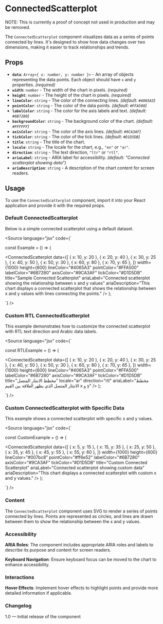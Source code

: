 
<Meta of={ScatterPlotChartStories} />

# ConnectedScatterplot

NOTE: This is currently a proof of concept not used in production and may be removed.

The `ConnectedScatterplot` component visualizes data as a series of points connected by lines. It's designed to show how data changes over two dimensions, making it easier to track relationships and trends.

## Props

- **`data`**: `Array<{ x: number, y: number }>` - An array of objects representing the data points. Each object should have `x` and `y` properties. _(required)_
- **`width`**: `number` - The width of the chart in pixels. _(required)_
- **`height`**: `number` - The height of the chart in pixels. _(required)_
- **`lineColor`**: `string` - The color of the connecting lines. _(default: `#4065A3`)_
- **`pointColor`**: `string` - The color of the data points. _(default: `#FFA500`)_
- **`labelColor`**: `string` - The color for the axis labels and text. _(default: `#6B7280`)_
- **`backgroundColor`**: `string` - The background color of the chart. _(default: `#FFFFFF`)_
- **`axisColor`**: `string` - The color of the axis lines. _(default: `#9CA3AF`)_
- **`tickColor`**: `string` - The color of the tick lines. _(default: `#D1D5DB`)_
- **`title`**: `string` - The title of the chart.
- **`locale`**: `string` - The locale for the chart, e.g., `"en"` or `"ar"`.
- **`direction`**: `string` - The text direction, `"ltr"` or `"rtl"`.
- **`ariaLabel`**: `string` - ARIA label for accessibility. _(default: "Connected scatterplot showing data")_
- **`ariaDescription`**: `string` - A description of the chart content for screen readers.

## Usage

To use the `ConnectedScatterplot` component, import it into your React application and provide it with the required props.

### Default ConnectedScatterplot

Below is a simple connected scatterplot using a default dataset.

<Canvas>
  <Story of={ScatterPlotChartStories.DefaultConnectedScatterplot} />
</Canvas>

<Source
  language="jsx"
  code={`

const Example = () => (

<ConnectedScatterplot
  data={[
    { x: 10, y: 20 },
    { x: 20, y: 40 },
    { x: 30, y: 25 },
    { x: 40, y: 50 },
    { x: 50, y: 30 },
    { x: 60, y: 80 },
    { x: 70, y: 65 },
  ]}
  width={1000}
  height={600}
  lineColor="#4065A3"
  pointColor="#FFA500"
  labelColor="#6B7280"
  axisColor="#9CA3AF"
  tickColor="#D1D5DB"
  title="Sample Connected Scatterplot"
  ariaLabel="Connected scatterplot showing the relationship between x and y values"
  ariaDescription="This chart displays a connected scatterplot that shows the relationship between x and y values with lines connecting the points."
/>
);

`}
/>

### Custom RTL ConnectedScatterplot

This example demonstrates how to customize the connected scatterplot with RTL text direction and Arabic data labels.

<Canvas>
  <Story of={ScatterPlotChartStories.CustomRtlConnectedScatterplot} />
</Canvas>

<Source
  language="jsx"
  code={`

const RTLExample = () => (

<ConnectedScatterplot
  data={[
    { x: 10, y: 20 },
    { x: 20, y: 40 },
    { x: 30, y: 25 },
    { x: 40, y: 50 },
    { x: 50, y: 30 },
    { x: 60, y: 80 },
    { x: 70, y: 65 },
  ]}
  width={1000}
  height={600}
  lineColor="#4065A3"
  pointColor="#FFA500"
  labelColor="#6B7280"
  axisColor="#9CA3AF"
  tickColor="#D1D5DB"
  title="مخطط الانتثار المتصل"
  locale="ar"
  direction="rtl"
  ariaLabel="مخطط الانتثار المتصل الذي يظهر العلاقة بين القيم x و y"
/>
);

`}
/>

### Custom ConnectedScatterplot with Specific Data

This example shows a connected scatterplot with specific x and y values.

<Canvas>
  <Story of={ScatterPlotChartStories.CustomConnectedScatterplot} />
</Canvas>

<Source
  language="jsx"
  code={`

const CustomExample = () => (

<ConnectedScatterplot
  data={[
    { x: 5, y: 15 },
    { x: 15, y: 35 },
    { x: 25, y: 50 },
    { x: 35, y: 45 },
    { x: 45, y: 55 },
    { x: 55, y: 60 },
  ]}
  width={1000}
  height={600}
  lineColor="#007bc8"
  pointColor="#ff6e52"
  labelColor="#6B7280"
  axisColor="#9CA3AF"
  tickColor="#D1D5DB"
  title="Custom Connected Scatterplot"
  ariaLabel="Connected scatterplot showing custom data"
  ariaDescription="This chart displays a connected scatterplot with custom x and y values."
/>
);

`}
/>

### Content

The `ConnectedScatterplot` component uses SVG to render a series of points connected by lines. Points are represented as circles, and lines are drawn between them to show the relationship between the x and y values.

### Accessibility

**ARIA Roles**: The component includes appropriate ARIA roles and labels to describe its purpose and content for screen readers.

**Keyboard Navigation**: Ensure keyboard focus can be moved to the chart to enhance accessibility.

### Interactions

**Hover Effects**: Implement hover effects to highlight points and provide more detailed information if applicable.

### Changelog

1.0 — Initial release of the component
